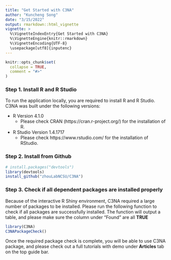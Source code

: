 ```yaml
---
title: "Get Started with C3NA"
author: "Kuncheng Song"
date: "3/15/2022"
output: rmarkdown::html_vignette
vignette: >
  %\VignetteIndexEntry{Get Started with C3NA}
  %\VignetteEngine{knitr::rmarkdown}
  %\VignetteEncoding{UTF-8}
  \usepackage[utf8]{inputenc}
---
```


```r
knitr::opts_chunk$set(
  collapse = TRUE,
  comment = "#>"
)
```

### Step 1. Install R and R Studio
To run the application locally, you are required to install R and R Studio. C3NA was built under the following versions:

+ R Version 4.1.0
  + Please check CRAN (https://cran.r-project.org/) for the installation of R.
  
+ R Studio Version 1.4.1717
  + Please check https://www.rstudio.com/ for the installation of RStudio.


### Step 2. Install from Github
```r
# install.packages("devtools")
library(devtools)
install_github("zhouLabNCSU/C3NA")
```

### Step 3. Check if all dependent packages are installed properly
Because of the interactive R Shiny environment, C3NA required a large number of packages to be installed. 
Please run the following function to check if all packages are successfully installed. The function will output a table, and please make sure the column under "Found" are all **TRUE**

```r
library(C3NA)
C3NAPackageCheck()
```

Once the required package check is complete, you will be able to use C3NA package, and please check out a full tutorials with demo under **Articles** tab on the top guide bar. 

